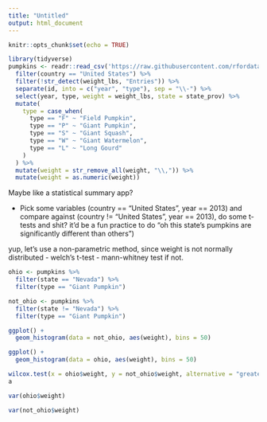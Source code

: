 ```yaml
---
title: "Untitled"
output: html_document
---
```


```r
knitr::opts_chunk$set(echo = TRUE)
```

```r
library(tidyverse)
pumpkins <- readr::read_csv('https://raw.githubusercontent.com/rfordatascience/tidytuesday/master/data/2021/2021-10-19/pumpkins.csv') %>% 
  filter(country == "United States") %>% 
  filter(!str_detect(weight_lbs, "Entries")) %>%
  separate(id, into = c("year", "type"), sep = "\\-") %>% 
  select(year, type, weight = weight_lbs, state = state_prov) %>%
  mutate(
    type = case_when(
      type == "F" ~ "Field Pumpkin",
      type == "P" ~ "Giant Pumpkin",
      type == "S" ~ "Giant Squash",
      type == "W" ~ "Giant Watermelon",
      type == "L" ~ "Long Gourd"
    )
  ) %>% 
  mutate(weight = str_remove_all(weight, "\\,")) %>% 
  mutate(weight = as.numeric(weight))
```

Maybe like a statistical summary app?

- Pick some variables (country == "United States", year == 2013) and compare against (country != "United States", year == 2013), do some t-tests and shit? it'd be a fun practice to do "oh this state's pumpkins are significantly different than others")

yup, let's use a non-parametric method, since weight is not normally distributed
- welch's t-test 
- mann-whitney test if not.

```r
ohio <- pumpkins %>% 
  filter(state == "Nevada") %>% 
  filter(type == "Giant Pumpkin")

not_ohio <- pumpkins %>% 
  filter(state != "Nevada") %>% 
  filter(type == "Giant Pumpkin")

ggplot() +
  geom_histogram(data = not_ohio, aes(weight), bins = 50)

ggplot() +
  geom_histogram(data = ohio, aes(weight), bins = 50)

wilcox.test(x = ohio$weight, y = not_ohio$weight, alternative = "greater") -> a
a

var(ohio$weight)

var(not_ohio$weight)
```

